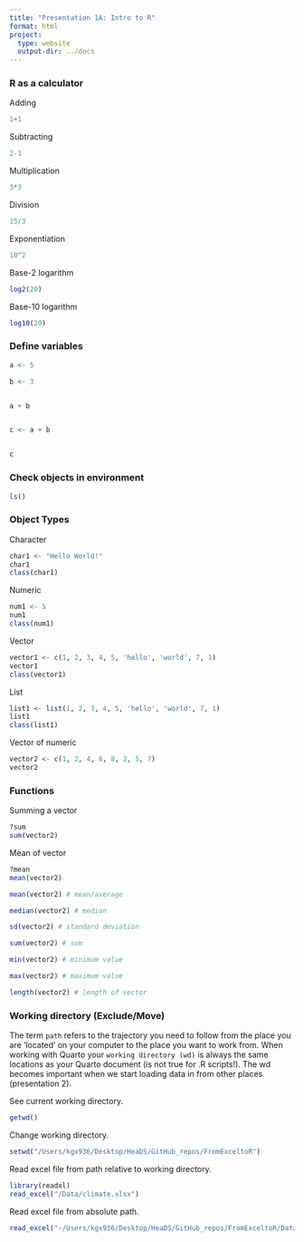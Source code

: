 ```yaml
---
title: "Presentation 1A: Intro to R"
format: html
project:
  type: website
  output-dir: ../docs
---
```


### R as a calculator

Adding

```r
1+1
```

Subtracting

```r
2-1
```

Multiplication

```r
3*3
```

Division

```r
15/3
```

Exponentiation

```r
10^2
```

Base-2 logarithm

```r
log2(20)
```

Base-10 logarithm

```r
log10(20)
```

### Define variables

```r
a <- 5

b <- 3


a + b 


c <- a + b


c
```

### Check objects in environment

```r
ls()
```

### Object Types

Character

```r
char1 <- "Hello World!"
char1
class(char1)
```

Numeric

```r
num1 <- 5
num1
class(num1)
```

Vector

```r
vector1 <- c(1, 2, 3, 4, 5, 'hello', 'world', 7, 1)
vector1
class(vector1)
```

List

```r
list1 <- list(1, 2, 3, 4, 5, 'hello', 'world', 7, 1)
list1
class(list1)
```

Vector of numeric

```r
vector2 <- c(1, 2, 4, 6, 8, 2, 5, 7)
vector2
```

### Functions

Summing a vector

```r
?sum
sum(vector2)
```

Mean of vector

```r
?mean
mean(vector2)
```

```r
mean(vector2) # mean/average

median(vector2) # median

sd(vector2) # standard deviation

sum(vector2) # sum

min(vector2) # minimum value

max(vector2) # maximum value

length(vector2) # length of vector
```

### Working directory (Exclude/Move)

The term `path` refers to the trajectory you need to follow from the place you are 'located' on your computer to the place you want to work from. When working with Quarto your `working directory (wd)` is always the same locations as your Quarto document (is not true for .R scripts!). The wd becomes important when we start loading data in from other places (presentation 2).

See current working directory.

```r
getwd()
```

Change working directory.

```r
setwd("/Users/kgx936/Desktop/HeaDS/GitHub_repos/FromExceltoR")
```

Read excel file from path relative to working directory.

```r
library(readxl)
read_excel("/Data/climate.xlsx")
```

Read excel file from absolute path.

```r
read_excel("~/Users/kgx936/Desktop/HeaDS/GitHub_repos/FromExceltoR/Data/climate.xlsx")
```
